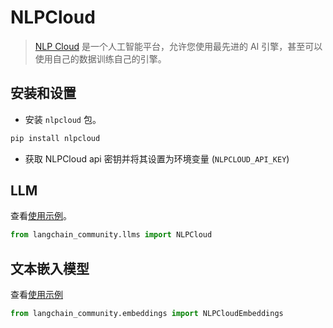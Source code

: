 # NLPCloud

>[NLP Cloud](https://docs.nlpcloud.com/#introduction) 是一个人工智能平台，允许您使用最先进的 AI 引擎，甚至可以使用自己的数据训练自己的引擎。

## 安装和设置

- 安装 `nlpcloud` 包。

```bash
pip install nlpcloud
```

- 获取 NLPCloud api 密钥并将其设置为环境变量 (`NLPCLOUD_API_KEY`)

## LLM

查看[使用示例](/docs/integrations/llms/nlpcloud)。

```python
from langchain_community.llms import NLPCloud
```

## 文本嵌入模型

查看[使用示例](/docs/integrations/text_embedding/nlp_cloud)

```python
from langchain_community.embeddings import NLPCloudEmbeddings
```